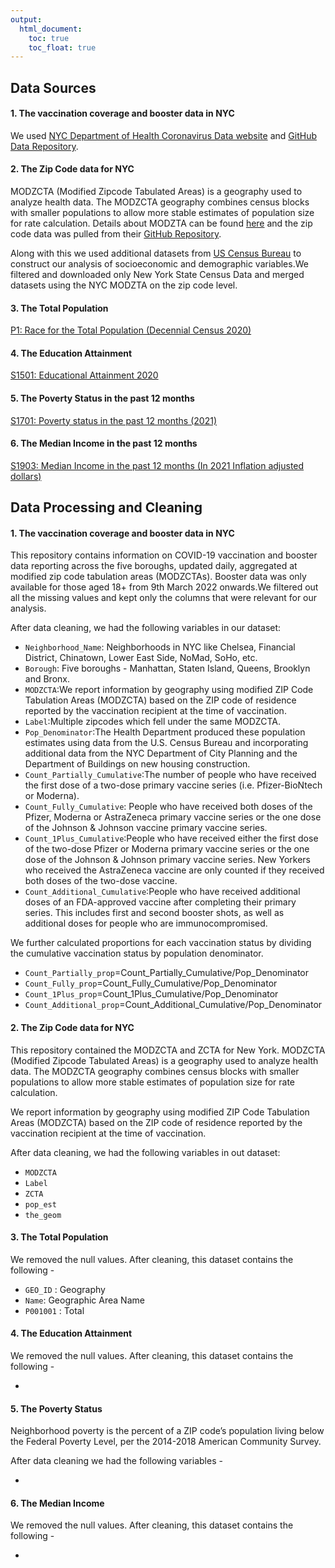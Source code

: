 ```yaml
---
output: 
  html_document:
    toc: true
    toc_float: true
---
```


## **Data Sources**

#### **1. The vaccination coverage and booster data in NYC**

We used [NYC Department of Health Coronavirus Data website](https://www.nyc.gov/site/doh/covid/covid-19-data.page) and [GitHub Data Repository](https://github.com/nychealth/coronavirus-data).

#### **2. The Zip Code data for NYC**

MODZCTA (Modified Zipcode Tabulated Areas) is a geography used to analyze health data. The MODZCTA geography combines census blocks with smaller populations to allow more stable estimates of population size for rate calculation.
Details about MODZTA can be found [here](https://nychealth.github.io/covid-maps/modzcta-geo/about.html) and the zip code data was pulled from their [GitHub Repository](https://github.com/nychealth/coronavirus-data/tree/master/Geography-resources).

Along with this we used additional datasets from [US Census Bureau](https://data.census.gov) to construct our analysis of socioeconomic and demographic variables.We filtered and downloaded only New York State Census Data and merged datasets using the NYC MODZTA on the zip code level.

#### **3. The Total Population ** 
[P1: Race for the Total Population (Decennial Census 2020) ](https://data.census.gov/table?q=P1&tid=DECENNIALPL2020.P1)

#### **4. The Education Attainment **
[S1501: Educational Attainment 2020](https://data.census.gov/table?q=S1501&tid=ACSST1Y2021.S1501)

#### **5. The Poverty Status in the past 12 months **
[S1701: Poverty status in the past 12 months (2021)](https://data.census.gov/table?q=S1701)

#### **6. The Median Income in the past 12 months **
[S1903: Median Income in the past 12 months (In 2021 Inflation adjusted dollars)](https://data.census.gov/table?q=S1903)

## **Data Processing and Cleaning**

#### **1. The vaccination coverage and booster data in NYC**
This repository contains information on COVID-19 vaccination and booster data reporting across the five boroughs, updated daily, aggregated at modified zip code tabulation areas (MODZCTAs). Booster data was only available for those aged 18+ from 9th March 2022 onwards.We filtered out all the missing values and kept only the columns that were relevant for our analysis.

After data cleaning, we had the following variables in our dataset:

- `Neighborhood_Name`: Neighborhoods in NYC like Chelsea, Financial District, Chinatown, Lower East Side, NoMad, SoHo, etc.
- `Borough`: Five boroughs - Manhattan, Staten Island, Queens, Brooklyn and Bronx.
- `MODZCTA`:We report information by geography using modified ZIP Code Tabulation Areas (MODZCTA) based on the ZIP code of residence reported by the vaccination recipient at the time of vaccination.
- `Label`:Multiple zipcodes which fell under the same MODZCTA.
- `Pop_Denominator`:The Health Department produced these population estimates using data from the U.S. Census Bureau and incorporating additional data from the NYC Department of City Planning and the Department of Buildings on new housing construction.
- `Count_Partially_Cumulative`:The number of people who have received the first dose of a two-dose primary vaccine series (i.e. Pfizer-BioNtech or Moderna).
- `Count_Fully_Cumulative`: People who have received both doses of the Pfizer, Moderna or AstraZeneca primary vaccine series or the one dose of the Johnson & Johnson vaccine primary vaccine series.
- `Count_1Plus_Cumulative`:People who have received either the first dose of the two-dose Pfizer or Moderna primary vaccine series or the one dose of the Johnson & Johnson primary vaccine series. New Yorkers who received the AstraZeneca vaccine are only counted if they received both doses of the two-dose vaccine.
- `Count_Additional_Cumulative`:People who have received additional doses of an FDA-approved vaccine after completing their primary series. This includes first and second booster shots, as well as additional doses for people who are immunocompromised.

We further calculated proportions for each vaccination status by dividing the cumulative vaccination status by population denominator.

- `Count_Partially_prop`=Count_Partially_Cumulative/Pop_Denominator
- `Count_Fully_prop`=Count_Fully_Cumulative/Pop_Denominator
- `Count_1Plus_prop`=Count_1Plus_Cumulative/Pop_Denominator
- `Count_Additional_prop`=Count_Additional_Cumulative/Pop_Denominator

#### **2. The Zip Code data for NYC**
This repository contained the MODZCTA and ZCTA for New York.
MODZCTA (Modified Zipcode Tabulated Areas) is a geography used to analyze health data. The MODZCTA geography combines census blocks with smaller populations to allow more stable estimates of population size for rate calculation.

We report information by geography using modified ZIP Code Tabulation Areas (MODZCTA) based on the ZIP code of residence reported by the vaccination recipient at the time of vaccination.

After data cleaning, we had the following variables in out dataset:

- `MODZCTA`
- `Label`
- `ZCTA`
- `pop_est`
- `the_geom`

#### **3. The Total Population ** 

We removed the null values. After cleaning, this dataset contains the following -

- `GEO_ID` : Geography
- `Name`: Geographic Area Name
- `P001001` : Total

#### **4. The Education Attainment **

We removed the null values. After cleaning, this dataset contains the following -

-


#### **5. The Poverty Status **
Neighborhood poverty is the percent of a ZIP code's population living below the Federal Poverty Level, per the 2014-2018 American Community Survey.

After data cleaning we had the following variables -

- 


#### **6. The Median Income **

We removed the null values. After cleaning, this dataset contains the following -

- 


